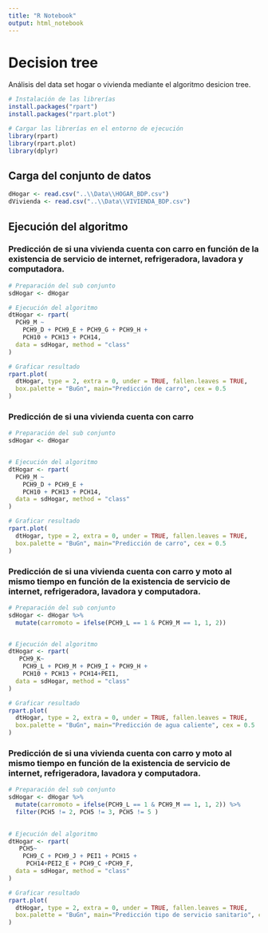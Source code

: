 ```yaml
---
title: "R Notebook"
output: html_notebook
---
```


# Decision tree
Análisis del data set hogar o vivienda mediante el algoritmo desicion tree.
```r
# Instalación de las librerías
install.packages("rpart")
install.packages("rpart.plot")
```

```r
# Cargar las librerías en el entorno de ejecución
library(rpart)
library(rpart.plot)
library(dplyr)
```

## Carga del conjunto de datos
```r

dHogar <- read.csv("..\\Data\\HOGAR_BDP.csv")
dVivienda <- read.csv("..\\Data\\VIVIENDA_BDP.csv")

```


## Ejecución del algoritmo

### Predicción de si una vivienda cuenta con carro en función de la existencia de servicio de internet, refrigeradora, lavadora y computadora.
```r

# Preparación del sub conjunto
sdHogar <- dHogar

# Ejecución del algoritmo
dtHogar <- rpart(
  PCH9_M ~
    PCH9_D + PCH9_E + PCH9_G + PCH9_H + 
    PCH10 + PCH13 + PCH14,
  data = sdHogar, method = "class"
)

# Graficar resultado
rpart.plot(
  dtHogar, type = 2, extra = 0, under = TRUE, fallen.leaves = TRUE,
  box.palette = "BuGn", main="Predicción de carro", cex = 0.5
)

```


### Predicción de si una vivienda cuenta con carro 
```r

# Preparación del sub conjunto
sdHogar <- dHogar


# Ejecución del algoritmo
dtHogar <- rpart(
  PCH9_M ~
    PCH9_D + PCH9_E + 
    PCH10 + PCH13 + PCH14,
  data = sdHogar, method = "class"
)

# Graficar resultado
rpart.plot(
  dtHogar, type = 2, extra = 0, under = TRUE, fallen.leaves = TRUE,
  box.palette = "BuGn", main="Predicción de carro", cex = 0.5
)

```


### Predicción de si una vivienda cuenta con carro y moto al mismo tiempo en función de la existencia de servicio de internet, refrigeradora, lavadora y computadora.
```r

# Preparación del sub conjunto
sdHogar <- dHogar %>%
  mutate(carromoto = ifelse(PCH9_L == 1 & PCH9_M == 1, 1, 2))


# Ejecución del algoritmo
dtHogar <- rpart(
   PCH9_K~
    PCH9_L + PCH9_M + PCH9_I + PCH9_H + 
    PCH10 + PCH13 + PCH14+PEI1,
  data = sdHogar, method = "class"
)

# Graficar resultado
rpart.plot(
  dtHogar, type = 2, extra = 0, under = TRUE, fallen.leaves = TRUE,
  box.palette = "BuGn", main="Predicción de agua caliente", cex = 0.5
)

```


### Predicción de si una vivienda cuenta con carro y moto al mismo tiempo en función de la existencia de servicio de internet, refrigeradora, lavadora y computadora.
```r

# Preparación del sub conjunto
sdHogar <- dHogar %>%
  mutate(carromoto = ifelse(PCH9_L == 1 & PCH9_M == 1, 1, 2)) %>%
  filter(PCH5 != 2, PCH5 != 3, PCH5 != 5 )
  

# Ejecución del algoritmo
dtHogar <- rpart(
   PCH5~
    PCH9_C + PCH9_J + PEI1 + PCH15 +
     PCH14+PEI2_E + PCH9_C +PCH9_F,
  data = sdHogar, method = "class"
)

# Graficar resultado
rpart.plot(
  dtHogar, type = 2, extra = 0, under = TRUE, fallen.leaves = TRUE,
  box.palette = "BuGn", main="Predicción tipo de servicio sanitario", cex = 0.5
)

```




